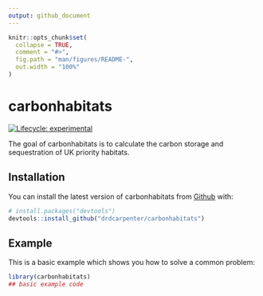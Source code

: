 ```yaml
---
output: github_document
---
```


<!-- README.md is generated from README.Rmd. Please edit that file -->

```r
knitr::opts_chunk$set(
  collapse = TRUE,
  comment = "#>",
  fig.path = "man/figures/README-",
  out.width = "100%"
)
```

# carbonhabitats

<!-- badges: start -->
[![Lifecycle: experimental](https://img.shields.io/badge/lifecycle-experimental-orange.svg)](https://www.tidyverse.org/lifecycle/#experimental)
<!-- badges: end -->

The goal of carbonhabitats is to calculate the carbon storage and sequestration of UK priority habitats.

## Installation

You can install the latest version of carbonhabitats from [Github](https://github.com/drdcarpenter/carbonhabitats) with:

``` r
# install.packages("devtools")
devtools::install_github("drdcarpenter/carbonhabitats")
```
## Example

This is a basic example which shows you how to solve a common problem:

```r
library(carbonhabitats)
## basic example code
```

